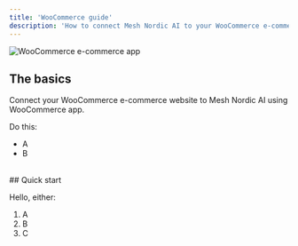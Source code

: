 ```yaml
---
title: 'WooCommerce guide'
description: 'How to connect Mesh Nordic AI to your WooCommerce e-commerce website.'
---
```


![WooCommerce e-commerce app](/images/woocommerce-logo-color-black.svg)


## The basics

Connect your WooCommerce e-commerce website to Mesh Nordic AI using WooCommerce app.

Do this:

- A
- B


<br/>
## Quick start

Hello, either:

1. A
2. B
3. C
